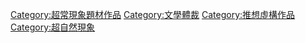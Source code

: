 [[Category:超常現象題材作品|Category:超常現象題材作品]]
[[Category:文學體裁|Category:文學體裁]]
[[Category:推想虛構作品|Category:推想虛構作品]]
[[Category:超自然現象|Category:超自然現象]]